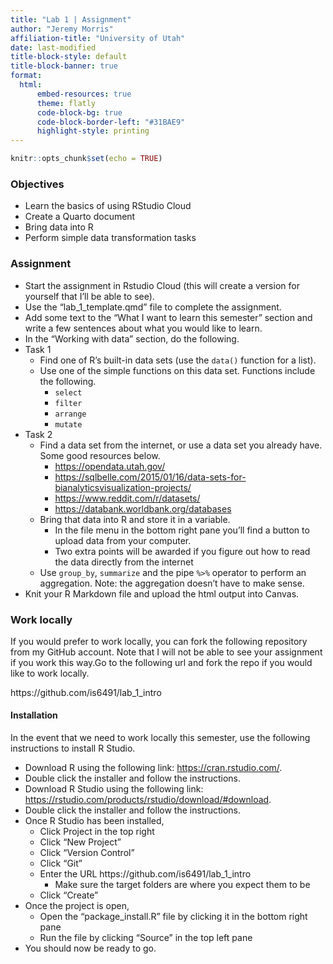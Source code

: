 ```yaml
---
title: "Lab 1 | Assignment"
author: "Jeremy Morris"
affiliation-title: "University of Utah"
date: last-modified
title-block-style: default
title-block-banner: true
format: 
  html:
      embed-resources: true
      theme: flatly
      code-block-bg: true
      code-block-border-left: "#31BAE9"
      highlight-style: printing
---
```


```r
knitr::opts_chunk$set(echo = TRUE)
```

### Objectives

* Learn the basics of using RStudio Cloud
* Create a Quarto document
* Bring data into R
* Perform simple data transformation tasks

### Assignment

* Start the assignment in Rstudio Cloud (this will create a version for yourself that I'll be able to see).
* Use the "lab_1_template.qmd" file to complete the assignment.
* Add some text to the "What I want to learn this semester" section and write a few sentences about what you would like to learn.
* In the "Working with data" section, do the following.
* Task 1
    * Find one of R's built-in data sets (use the `data()` function for a list).
    * Use one of the simple functions on this data set. Functions include the following.
        * `select`
        * `filter`
        * `arrange`
        * `mutate`
* Task 2
    * Find a data set from the internet, or use a data set you already have. Some good resources below.
        * [https://opendata.utah.gov/](https://opendata.utah.gov/)
        * [https://sqlbelle.com/2015/01/16/data-sets-for-bianalyticsvisualization-projects/](https://sqlbelle.com/2015/01/16/data-sets-for-bianalyticsvisualization-projects/)
        * [https://www.reddit.com/r/datasets/ ](https://www.reddit.com/r/datasets/)
        * [https://databank.worldbank.org/databases](https://databank.worldbank.org/databases)
    * Bring that data into R and store it in a variable.
        * In the file menu in the bottom right pane you'll find a button to upload data from your computer.
        * Two extra points will be awarded if you figure out how to read the data directly from the internet
    * Use `group_by`, `summarize` and the pipe `%>%` operator to perform an aggregation. Note: the aggregation doesn't have to make sense.
* Knit your R Markdown file and upload the html output into Canvas.

### Work locally
If you would prefer to work locally, you can fork the following repository from my GitHub account. Note that I will not be able to see your assignment if you work this way.Go to the following url and fork the repo if you would like to work locally.

https://github.com/is6491/lab_1_intro

#### Installation
In the event that we need to work locally this semester, use the following instructions to install R Studio.

* Download R using the following link: [https://cran.rstudio.com/](https://cran.rstudio.com/).
* Double click the installer and follow the instructions.
* Download R Studio using the following link: [https://rstudio.com/products/rstudio/download/#download](https://rstudio.com/products/rstudio/download/#download).
* Double click the installer and follow the instructions.
* Once R Studio has been installed, 
    * Click Project in the top right
    * Click "New Project"
    * Click "Version Control"
    * Click "Git"
    * Enter the URL https://github.com/is6491/lab_1_intro
        * Make sure the target folders are where you expect them to be
    * Click "Create"
* Once the project is open, 
    * Open the "package_install.R" file by clicking it in the bottom right pane
    * Run the file by clicking "Source" in the top left pane
* You should now be ready to go.
